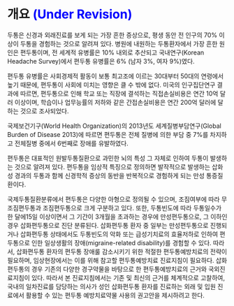 
# 개요 <span style="color:blue;"> (Under Revision) </span>

두통은 신경과 외래진료를 보게 되는 가장 흔한 증상으로, 평생 동안 전 인구의 70% 이상이 두통을 경험하는 것으로 알려져 있다. 병원에 내원하는 두통환자에서 가장 흔한 원인은 편두통이며, 전 세계적 유병률은 10% 내외로 추산되고 국내연구(Korean Headache Survey)에서 편두통 유병률은 6% (남자 3%, 여자 9%)였다. 

편두통 유병률은 사회경제적 활동이 보통 최고조에 이르는 30대부터 50대의 연령에서 높기 때문에, 편두통이 사회에 미치는 영향은 클 수 밖에 없다. 미국의 인구집단연구 결과에 따르면, 편두통으로 인해 학교 또는 직장에 결석하는 직접손실비용은 연간 10억 달러 이상이며, 학습이나 업무능률의 저하와 같은 간접손실비용은 연간 200억 달러에 달하는 것으로 조사되었다.

국제보건기구(World Health Organization)의 2013년도 세계질병부담연구(Global Burden of Disease 2013)에 따르면 편두통은 전체 질병에 의한 부담 중 7%를 차지하고 전체질병 중에서 6번째로 장애를 유발하였다.

편두통은 대표적인 원발두통질환으로 과민한 뇌의 특성 그 자체로 인하여 두통이 발생하는 것으로 알려져 있다. 편두통을 임상적 특징으로 정의하면 발작적으로 발생하는 삽화성 경과의 두통과 함께 신경학적 증상의 동반을 반복적으로 경험하게 되는 만성 통증질환이다. 

국제두통질환분류에서 편두통은 다양한 아형으로 정의될 수 있으며, 조짐여부에 따라 무조짐편두통과 조짐편두통으로 크게 구분하고 있다. 또한, 두통빈도에 따라 두통일수가 한 달에15일 이상이면서 그 기간이 3개월을 초과하는 경우에 만성편두통으로, 그 이하인 경우 삽화편두통으로 진단 분류된다. 삽화편두통 환자 중 일부는 만성편두통으로 진행되거나 삽화편두통 상태에서도 두통빈도의 악화 또는 급성기치료의 효율저하로 인하여 편두통으로 인한 일상생활의 장애(migraine-related disability)를 경험할 수 있다. 따라서, 삽화편두통 환자의 편두통 장애룰 감소시키기 위한 적절한 편두통예방치료의 전략이 필요하며, 임상현장에서는 이를 위해 참고할 편두통예방치료 진료지침이 필요하다. 삽화편두통의 경우 기존의 다양한 경구약물을 바탕으로 한 편두통예방치료의 근거와 국외진료지침이 있다. 따라서 본 진료지침에서는 기존 및 최신의 근거를 체계적으로 고찰하여, 국내의 일차진료를 담당하는 의사가 성인 삽화편두통 환자를 진료하는 외래 및 입원 진료에서 활용할 수 있는 편두통 예방치료약물 사용의 권고안을 제시하려고 한다.
<!-- 따라서, 본 진료지침에서는 기존 및 최신의 근거를 체계적으로 고찰하고 국내의 삽화편두통 환자의 진료에서 활용이 가능한 편두통예방치료의 권고안을 제시하려 한다. -->
